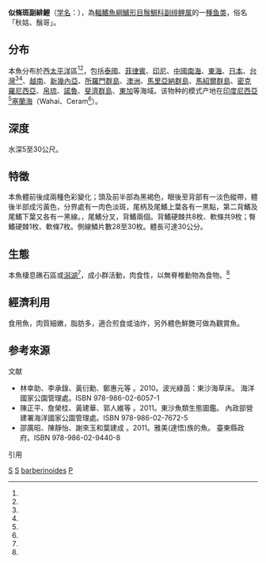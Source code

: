 {{noteTA
|G1=Toponym
|G2=Unit
|1=zh-hk:似條斑副緋鯉; zh-cn:拟单带副绯鲤;zh-tw:鬚海緋鯉;
|2=zh-hk:副緋鯉; zh-cn:副绯鲤;zh-tw:海緋鯉;
}}
{{Speciesbox 
| taxon = Parupeneus barberinoides
| image = IndoHJ.jpg
| status = NE
| status_system = IUCN3.1
| authority =  [[Bleeker|Bleeker]], 1852<ref name='id7574'>{{cite web| url =http://www.bioinfo.cn/db05/BjdwSpecies.php?action=view&id=7574| title =拟单带副绯鲤| work =中国动物物种编目数据库| publisher =中国科学院微生物研究所| author =中国科学院动物研究所| accessdate =2009-04-16| deadurl =yes| archiveurl =https://web.archive.org/web/20160305014116/http://www.bioinfo.cn/db05/BjdwSpecies.php?action=view&id=7574| archivedate =2016-03-05}}</ref>
| synonyms = 
*''Upeneus barberinoides''<br /><small> Bleeker, 1852</small>
*''Pseudopeneus barberinoides''<br /><small> Bleeker, 1852</small>
| synonyms_ref = <ref name="taubif-namecode-382166"/>
}}{{各地中文名
|cn=拟单带副绯鲤<ref name='id7574'/>、似条斑副绯鲤<ref name="TaiBNET"/><ref name="fishdb-sinica"/>、秋姑、须哥<ref name="fishbase-zh">{{cite web |url= http://www.fishbase.org/comnames/CommonNamesList.php?ID=5986&GenusName=Parupeneus&SpeciesName=barberinoides&StockCode=6295 |title= 似条斑副绯鲤 Parupeneus barberinoides （Mandarin Chinese）须海绯鲤 须哥 秋姑 |publisher= [[世界鱼类数据库|FishBase]] |accessdate= 2016-03-03 }}[http://www.fishbase.org/summary/5986 {{Wayback|url=http://www.fishbase.org/summary/5986 |date=20160409055004 }} {{Wayback|url=http://www.fishbase.org/summary/5986 |date=20160409055004 }} {{en}}]</ref>
|hk=似條斑副緋鯉
|tw= 鬚海緋鯉<ref name="fishbase-zh"/>、秋姑、鬚哥<ref name="taubif-namecode-382166">{{cite web |url=http://taibif.org.tw/taibif_search/species_detail.php?name_code=382166 |title=Parupeneus barberinoides (Bleeker, 1852) 鬚海緋鯉 |work=臺灣生物多樣性資訊入口網-TaiBif |publisher=[[數位典藏|數位典藏]]、[[中央研究院|中央研究院]]生物多樣性研究中心 |accessdate=2016-03-03 }}；2015-10-01日之前的前端介面舊版：{{cite web |url=http://taibif.tw/zh/namecode/382166 |title=Parupeneus barberinoides (Bleeker, 1852) 鬚海緋鯉 |work=臺灣生物多樣性資訊入口網-TaiBif |publisher=[[數位典藏|數位典藏]]、[[中央研究院|中央研究院]]生物多樣性研究中心 |accessdate=2016-03-03 |archiveurl=https://web.archive.org/web/20160312122508/http://taibif.tw/zh/namecode/382166 |archivedate=2016-03-12 |deadurl=yes }}</ref><ref name="TaiBNET">{{TaiBNET| zh= 鬚海緋鯉 | id=382166 | binomial=Parupeneus barberinoides| authority=Bleeker, 1852 | var= | accessdate=2013-01-24}}</ref><ref name="fishdb-sinica">{{cite web |url= http://fishdb.sinica.edu.tw/chi/species.php?science=Parupeneus%20barberinoides&tree=y |title= 鬚海緋鯉 ''Parupeneus barberinoides''(Valenciennes, 1831) 中國大陸名：似條斑副緋鯉 ，其他中文名：秋姑、鬚哥 |work= 臺灣魚類資料庫 |publisher= [[數位典藏|數位典藏]] & [[中央研究院|中央研究院]]生物多樣性研究中心 |accessdate= 2016-03-02 |archive-date= 2016-03-08 |archive-url= https://web.archive.org/web/20160308100859/http://fishdb.sinica.edu.tw/chi/species.php?science=Parupeneus%20barberinoides&tree=y |dead-url= no }}</ref>、擬單帶海緋鯉、黑頭海緋鯉<ref name="digitalarchives-Parupeneus-barberinoides">{{cite web |title= Parupeneus barberinoides |publisher= [[數位典藏|數位典藏]]與數位學習國家型科技計畫 |accessdate= 2016-03-03 |url= http://catalog.digitalarchives.tw/Search/Search.jsp?QS=Parupeneus+barberinoides |archive-date= 2016-03-07 |archive-url= https://web.archive.org/web/20160307045843/http://catalog.digitalarchives.tw/Search/Search.jsp?QS=Parupeneus+barberinoides |dead-url= no }}[http://catalog.digitalarchives.tw/item/00/25/c3/eb.html 擬單帶海緋鯉] {{Wayback|url=http://catalog.digitalarchives.tw/item/00/25/c3/eb.html |date=20160307044700 }}、[http://catalog.digitalarchives.tw/item/00/26/4b/08.html 鬚海緋鯉] {{Wayback|url=http://catalog.digitalarchives.tw/item/00/26/4b/08.html |date=20160307044348 }}、[http://catalog.digitalarchives.tw/item/00/47/d1/2f.html ] {{Wayback|url=http://catalog.digitalarchives.tw/item/00/47/d1/2f.html |date=20160307045612 }}、[http://catalog.digitalarchives.tw/item/00/47/d1/c8.html ] {{Wayback|url=http://catalog.digitalarchives.tw/item/00/47/d1/c8.html |date=20160307044557 }}、[http://catalog.digitalarchives.tw/item/00/11/ab/ef.html 秋姑] {{Wayback|url=http://catalog.digitalarchives.tw/item/00/11/ab/ef.html |date=20160307044016 }}、[http://catalog.digitalarchives.tw/item/00/11/ac/1d.html 中文俗名:秋姑(chhiu-ko)] {{Wayback|url=http://catalog.digitalarchives.tw/item/00/11/ac/1d.html |date=20160307045614 }}、[http://catalog.digitalarchives.tw/item/00/3a/ef/65.html 黑頭海緋鯉　Parupeneus barberinoides] {{Wayback|url=http://catalog.digitalarchives.tw/item/00/3a/ef/65.html |date=20160307044754 }}</ref>
}}

'''似條斑副緋鯉'''（[[学名|学名]]：{{lang|la|''Parupeneus barberinoides''}}），為[[輻鰭魚綱|輻鰭魚綱]][[鱸形目|鱸形目]][[鬚鯛科|鬚鯛科]][[副绯鲤属|副绯鲤属]]的一[[種|種]][[鱼类|鱼类]]，俗名「秋姑、鬚哥」。

==分布==
本魚分布於西[[太平洋|太平洋]]區<ref name="taubif-namecode-382166"/><ref name="fishdb-sinica"/>，包括[[泰國|泰國]]、[[菲律賓|菲律賓]]、[[印尼|印尼]]、[[中國|中國]][[南海|南海]]、[[東海|東海]]、[[日本|日本]]、[[台灣|台灣]]<ref name='id7574'/><ref name="taubif-namecode-382166"/>、[[越南|越南]]、[[新幾內亞|新幾內亞]]、[[所羅門群島|所羅門群島]]、[[澳洲|澳洲]]、[[馬里亞納群島|馬里亞納群島]]、[[馬紹爾群島|馬紹爾群島]]、[[密克羅尼西亞|密克羅尼西亞]]、[[帛琉|帛琉]]、[[諾魯|諾魯]]、[[斐濟群島|斐濟群島]]、[[東加|東加]]等海域。该物种的模式产地在[[印度尼西亞|印度尼西亞]]<ref name="fishdb-sinica"/>[[塞蘭海|塞蘭海]]（Wahai、Ceram<ref name='id7574'/>）。

==深度==
水深5至30公尺。

==特徵==
本魚體前後成兩種色彩變化；頭及前半部為黑褐色，眼後至背部有一淡色縱帶，體後半部成污黃色，分界處有一肉色淡斑，尾柄及尾鰭上葉各有一黑點，第二背鰭及尾鰭下葉又各有一黑線。，尾鰭分叉，背鰭兩個。背鰭硬棘共8枚、軟條共9枚；臀鰭硬棘1枚、軟條7枚。側線鱗片數28至30枚。體長可達30公分。

==生態==
本魚棲息礁石區或[[潟湖|潟湖]]<ref name="fishdb-sinica"/>，成小群活動，肉食性，以無脊椎動物為食物。<ref name="taubif-namecode-382166"/>

==經濟利用==
食用魚，肉質細嫩，脂肪多，適合煎食或油炸，另外體色鮮艷可做為觀賞魚。

==参考來源==
;文献
*林幸助、李承錄、黃衍勳、鄭惠元等 。2010。波光綠茵：東沙海草床。 海洋國家公園管理處。ISBN 978-986-02-6057-1
*陳正平、詹榮桂、黃建華、郭人維等 。2011。東沙魚類生態圖鑑。 內政部營建署海洋國家公園管理處。ISBN 978-986-02-7672-5
*邵廣昭、陳靜怡、謝來玉和葉建成 。2011。雅美(達悟)族的魚。 臺東縣政府。ISBN 978-986-02-9440-8

;引用
{{reflist}}

{{commonscat-inline|Parupeneus barberinoides}}
{{Taxonbar|from=Q1951948}}

[[Category:觀賞魚|S]]
[[Category:食用鱼|S]]
[[Category:副緋鯉屬|barberinoides]]
[[Category:1852年描述的魚類|P]]